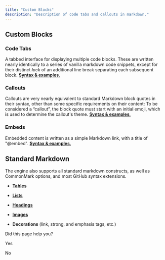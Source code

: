 ```yaml
---
title: "Custom Blocks"
description: "Description of code tabs and callouts in markdown."
---
```

## Custom Blocks

### Code Tabs

A tabbed interface for displaying multiple code blocks. These are written nearly identically to a series of vanilla markdown code snippets, except for their distinct _lack_ of an additional line break separating each subsequent block. [**Syntax & examples**.](/rdmd/docs/code-blocks)

### Callouts

Callouts are very nearly equivalent to standard Markdown block quotes in their syntax, other than some specific requirements on their content: To be considered a “callout”, the block quote must start with an initial emoji, which is used to determine the callout's theme. [**Syntax & examples**.](/rdmd/docs/callouts)

### Embeds

Embedded content is written as a simple Markdown link, with a title of "@embed". [**Syntax & examples**.](/rdmd/docs/embeds)

## Standard Markdown

The engine also supports all standard markdown constructs, as well as CommonMark options, and most GitHub syntax extensions.

*   [**Tables**](/rdmd/docs/tables)
    
*   [**Lists**](/rdmd/docs/lists)
    
*   [**Headings**](/rdmd/docs/headings)
    
*   [**Images**](/rdmd/docs/images)
    
*   **Decorations** (link, strong, and emphasis tags, etc.)

Did this page help you?

Yes

No